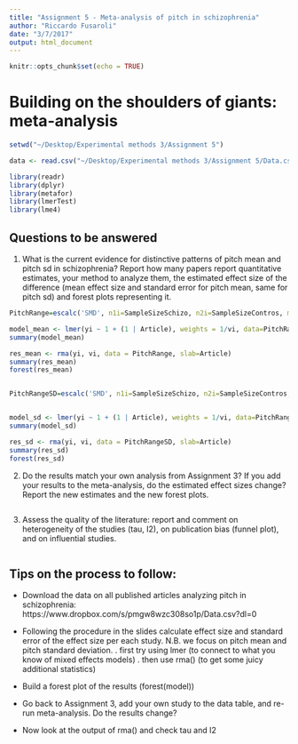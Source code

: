 ```yaml
---
title: "Assignment 5 - Meta-analysis of pitch in schizophrenia"
author: "Riccardo Fusaroli"
date: "3/7/2017"
output: html_document
---
```


```r
knitr::opts_chunk$set(echo = TRUE)
```

# Building on the shoulders of giants: meta-analysis
```r
setwd("~/Desktop/Experimental methods 3/Assignment 5")

data <- read.csv("~/Desktop/Experimental methods 3/Assignment 5/Data.csv", sep=";")

library(readr)
library(dplyr)
library(metafor)
library(lmerTest)
library(lme4)
```

## Questions to be answered

1. What is the current evidence for distinctive patterns of pitch mean and pitch sd in schizophrenia? Report how many papers report quantitative estimates, your method to analyze them, the estimated effect size of the difference (mean effect size and standard error for pitch mean, same for pitch sd) and forest plots representing it. 
```r
PitchRange=escalc('SMD', n1i=SampleSizeSchizo, n2i=SampleSizeContros, m1i=PitchMeanSchizo, m2i=PitchMeanControls, sd1i=PitchMeanSchizoSD, sd2i=PitchMeanControlsSD, data = data)

model_mean <- lmer(yi ~ 1 + (1 | Article), weights = 1/vi, data=PitchRange, control=lmerControl(check.nobs.vs.nlev="ignore", check.nobs.vs.nRE="ignore"))
summary(model_mean)

res_mean <- rma(yi, vi, data = PitchRange, slab=Article)
summary(res_mean)
forest(res_mean)


PitchRangeSD=escalc('SMD', n1i=SampleSizeSchizo, n2i=SampleSizeContros, m1i=PitchSDSchizo, m2i=PitchSDControls, sd1i=PitchSDSchizoSD, sd2i=PitchSDControlsSD, data = data)


model_sd <- lmer(yi ~ 1 + (1 | Article), weights = 1/vi, data=PitchRange, control=lmerControl(check.nobs.vs.nlev="ignore", check.nobs.vs.nRE="ignore"))
summary(model_sd)

res_sd <- rma(yi, vi, data = PitchRangeSD, slab=Article)
summary(res_sd)
forest(res_sd)
```

2. Do the results match your own analysis from Assignment 3? If you add your results to the meta-analysis, do the estimated effect sizes change? Report the new estimates and the new forest plots.
```r

```
3. Assess the quality of the literature: report and comment on heterogeneity of the studies (tau, I2), on publication bias (funnel plot), and on influential studies.
```r

```
## Tips on the process to follow:

- Download the data on all published articles analyzing pitch in schizophrenia: https://www.dropbox.com/s/pmgw8wzc308so1p/Data.csv?dl=0
- Following the procedure in the slides calculate effect size and standard error of the effect size per each study. N.B. we focus on pitch mean and pitch standard deviation.
 . first try using lmer (to connect to what you know of mixed effects models)
 . then use rma() (to get some juicy additional statistics)

- Build a forest plot of the results (forest(model))
 
- Go back to Assignment 3, add your own study to the data table, and re-run meta-analysis. Do the results change?

- Now look at the output of rma() and check tau and I2
